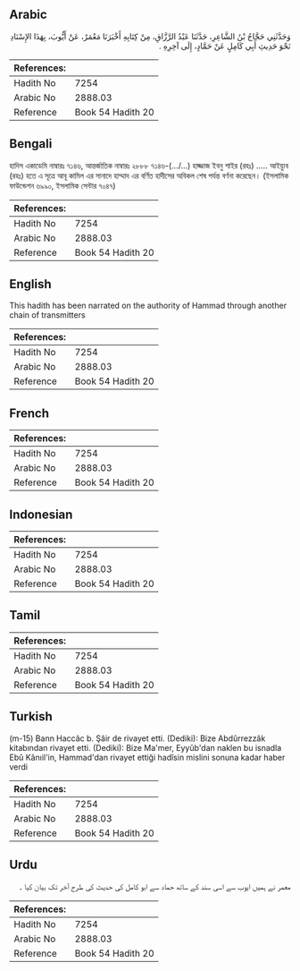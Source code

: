 ## Arabic


<div dir="rtl" lang="ar" style={{fontSize:'larger',backgroundColor:'#f8f9fa',padding:20}}>
وَحَدَّثَنِي حَجَّاجُ بْنُ الشَّاعِرِ، حَدَّثَنَا عَبْدُ الرَّزَّاقِ، مِنْ كِتَابِهِ أَخْبَرَنَا مَعْمَرٌ، عَنْ أَيُّوبَ، بِهَذَا الإِسْنَادِ نَحْوَ حَدِيثِ أَبِي كَامِلٍ عَنْ حَمَّادٍ، إِلَى آخِرِهِ ‏.‏
</div>
<div style={{backgroundColor:'#f8f9fa',padding:20, marginBottom: 10}}><table> <thead> <tr> <th>References:</th> <th></th> </tr> </thead> <tbody><tr><td>Hadith No</td><td>7254</td></tr><tr><td>Arabic No</td><td>2888.03</td></tr><tr><td>Reference</td><td>Book 54 Hadith 20</td></tr></tbody></table></div>

## Bengali


<div dir="ltr" lang="bn" style={{fontSize:'larger',backgroundColor:'#f8f9fa',padding:20}}>
হাদিস একাডেমি নাম্বারঃ ৭১৪৬, আন্তর্জাতিক নাম্বারঃ ২৮৮৮ ৭১৪৬-(…/...) হাজ্জাজ ইবনু শাইর (রহঃ) ..... আইয়্যুব (রহঃ) হতে এ সূত্রে আবূ কামিল এর সানাদে হাম্মাদ এর বর্ণিত হাদীসের অবিকল শেষ পর্যন্ত বর্ণনা করেছেন। (ইসলামিক ফাউন্ডেশন ৬৯৯০, ইসলামিক সেন্টার ৭০৪৭)
</div>
<div style={{backgroundColor:'#f8f9fa',padding:20, marginBottom: 10}}><table> <thead> <tr> <th>References:</th> <th></th> </tr> </thead> <tbody><tr><td>Hadith No</td><td>7254</td></tr><tr><td>Arabic No</td><td>2888.03</td></tr><tr><td>Reference</td><td>Book 54 Hadith 20</td></tr></tbody></table></div>

## English


<div dir="ltr" lang="en" style={{fontSize:'larger',backgroundColor:'#f8f9fa',padding:20}}>
This hadith has been narrated on the authority of Hammad through another chain of transmitters
</div>
<div style={{backgroundColor:'#f8f9fa',padding:20, marginBottom: 10}}><table> <thead> <tr> <th>References:</th> <th></th> </tr> </thead> <tbody><tr><td>Hadith No</td><td>7254</td></tr><tr><td>Arabic No</td><td>2888.03</td></tr><tr><td>Reference</td><td>Book 54 Hadith 20</td></tr></tbody></table></div>

## French


<div dir="ltr" lang="fr" style={{fontSize:'larger',backgroundColor:'#f8f9fa',padding:20}}>

</div>
<div style={{backgroundColor:'#f8f9fa',padding:20, marginBottom: 10}}><table> <thead> <tr> <th>References:</th> <th></th> </tr> </thead> <tbody><tr><td>Hadith No</td><td>7254</td></tr><tr><td>Arabic No</td><td>2888.03</td></tr><tr><td>Reference</td><td>Book 54 Hadith 20</td></tr></tbody></table></div>

## Indonesian


<div dir="ltr" lang="id" style={{fontSize:'larger',backgroundColor:'#f8f9fa',padding:20}}>

</div>
<div style={{backgroundColor:'#f8f9fa',padding:20, marginBottom: 10}}><table> <thead> <tr> <th>References:</th> <th></th> </tr> </thead> <tbody><tr><td>Hadith No</td><td>7254</td></tr><tr><td>Arabic No</td><td>2888.03</td></tr><tr><td>Reference</td><td>Book 54 Hadith 20</td></tr></tbody></table></div>

## Tamil


<div dir="ltr" lang="ta" style={{fontSize:'larger',backgroundColor:'#f8f9fa',padding:20}}>

</div>
<div style={{backgroundColor:'#f8f9fa',padding:20, marginBottom: 10}}><table> <thead> <tr> <th>References:</th> <th></th> </tr> </thead> <tbody><tr><td>Hadith No</td><td>7254</td></tr><tr><td>Arabic No</td><td>2888.03</td></tr><tr><td>Reference</td><td>Book 54 Hadith 20</td></tr></tbody></table></div>

## Turkish


<div dir="ltr" lang="tr" style={{fontSize:'larger',backgroundColor:'#f8f9fa',padding:20}}>
(m-15) Bann Haccâc b. Şâir de rivayet etti. (Dediki): Bize Abdûrrezzâk kitabından rivayet etti. (Dediki): Bize Ma'mer, Eyyûb'dan naklen bu isnadla Ebû Kânıil'in, Hammad'dan rivayet ettiği hadîsin mislini sonuna kadar haber verdi
</div>
<div style={{backgroundColor:'#f8f9fa',padding:20, marginBottom: 10}}><table> <thead> <tr> <th>References:</th> <th></th> </tr> </thead> <tbody><tr><td>Hadith No</td><td>7254</td></tr><tr><td>Arabic No</td><td>2888.03</td></tr><tr><td>Reference</td><td>Book 54 Hadith 20</td></tr></tbody></table></div>

## Urdu


<div dir="rtl" lang="ur" style={{fontSize:'larger',backgroundColor:'#f8f9fa',padding:20}}>
معمر نے ہمیں ایوب سے اسی سند کے ساتھ حماد سے ابو کامل کی حدیث کی طرح آخر تک بیان کیا ۔
</div>
<div style={{backgroundColor:'#f8f9fa',padding:20, marginBottom: 10}}><table> <thead> <tr> <th>References:</th> <th></th> </tr> </thead> <tbody><tr><td>Hadith No</td><td>7254</td></tr><tr><td>Arabic No</td><td>2888.03</td></tr><tr><td>Reference</td><td>Book 54 Hadith 20</td></tr></tbody></table></div>